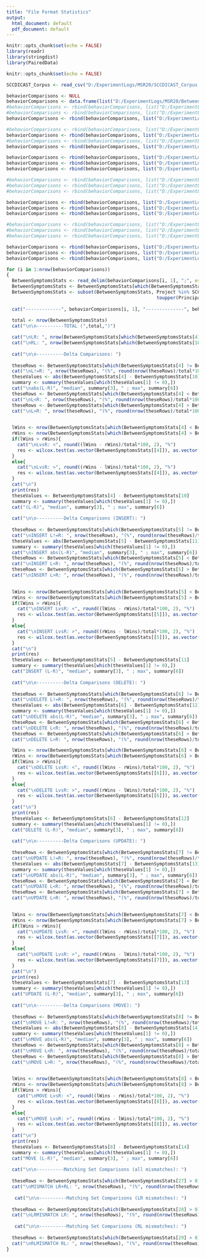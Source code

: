 ```yaml
---
title: "File Format Statistics"
output:
  html_document: default
  pdf_document: default
---
```


```r
knitr::opts_chunk$set(echo = FALSE)
library(readr)
library(stringdist)
library(PairedData)
```

```r
knitr::opts_chunk$set(echo = FALSE)

SCCDICAST_Corpus <- read_csv("D:/ExperimentLogs/MSR20/SCCDICAST_Corpus.csv")

behaviorComparisons <- NULL
behaviorComparisons <- data.frame(list("D:/ExperimentLogs/MSR20/BetweenSymptomsStats_2048_48.txt", "F*(2048)rl,et", "F(48)rl,et"), stringsAsFactors = FALSE)
#behaviorComparisons <- rbind(behaviorComparisons, list("D:/ExperimentLogs/MSR20/BetweenSymptomsStats_2042_42.txt", "F*(2042)rl,it", "F(42)rl,it"))
#behaviorComparisons <- rbind(behaviorComparisons, list("D:/ExperimentLogs/MSR20/BetweenSymptomsStats_2032_32.txt", "F*(2032)dl,it", "F(32)dl,it"))
behaviorComparisons <- rbind(behaviorComparisons, list("D:/ExperimentLogs/MSR20/BetweenSymptomsStats_2010_10.txt", "F*(2010)dl,et", "F(10)dl,et"))

#behaviorComparisons <- rbind(behaviorComparisons, list("D:/ExperimentLogs/MSR20/BetweenSymptomsStats_2040_1040.txt", "P*(2040)rl,it", "P(1040)rl,it"))
behaviorComparisons <- rbind(behaviorComparisons, list("D:/ExperimentLogs/MSR20/BetweenSymptomsStats_2038_1038.txt", "P*(2038)dl,et", "P(1038)rl,et"))
#behaviorComparisons <- rbind(behaviorComparisons, list("D:/ExperimentLogs/MSR20/BetweenSymptomsStats_2030_1030.txt", "P*(2030)dl,it", "P(1030)dl,it"))
behaviorComparisons <- rbind(behaviorComparisons, list("D:/ExperimentLogs/MSR20/BetweenSymptomsStats_2028_1028.txt", "P*(2028)dl,et", "P(1028)dl,et"))

behaviorComparisons <- rbind(behaviorComparisons, list("D:/ExperimentLogs/MSR20/BetweenSymptomsStats_2010_2048.txt", "F*(2010)dl,et", "F*(2048)rl,et"))
behaviorComparisons <- rbind(behaviorComparisons, list("D:/ExperimentLogs/MSR20/BetweenSymptomsStats_2028_2038.txt", "P*(2028)dl,et", "P*(2038)rl,et"))
behaviorComparisons <- rbind(behaviorComparisons, list("D:/ExperimentLogs/MSR20/BetweenSymptomsStats_1050_1054.txt", "L(1050)dl,et", "L(1054)rl,et"))

#behaviorComparisons <- rbind(behaviorComparisons, list("D:/ExperimentLogs/MSR20/BetweenSymptomsStats_2042_2040.txt", "F*(2042)rl,it", "P*(2040)rl,it"))
#behaviorComparisons <- rbind(behaviorComparisons, list("D:/ExperimentLogs/MSR20/BetweenSymptomsStats_2042_1056.txt", "F*(2042)rl,it", "L(1056)rl,it"))
#behaviorComparisons <- rbind(behaviorComparisons, list("D:/ExperimentLogs/MSR20/BetweenSymptomsStats_2040_1056.txt", "P*(2040)rl,it", "L(1056)rl,it"))

behaviorComparisons <- rbind(behaviorComparisons, list("D:/ExperimentLogs/MSR20/BetweenSymptomsStats_2048_2038.txt", "F*(2048)rl,et", "P*(2038)rl,et"))
behaviorComparisons <- rbind(behaviorComparisons, list("D:/ExperimentLogs/MSR20/BetweenSymptomsStats_2048_1054.txt", "F*(2048)rl,et", "L(1054)rl,et"))
behaviorComparisons <- rbind(behaviorComparisons, list("D:/ExperimentLogs/MSR20/BetweenSymptomsStats_2038_1054.txt", "P*(2038)rl,et", "L(1054)rl,et"))

#behaviorComparisons <- rbind(behaviorComparisons, list("D:/ExperimentLogs/MSR20/BetweenSymptomsStats_2032_2030.txt", "F*(2032)dl,it", "P*(2030)dl,it"))
#behaviorComparisons <- rbind(behaviorComparisons, list("D:/ExperimentLogs/MSR20/BetweenSymptomsStats_2032_1052.txt", "F*(2032)dl,it", "L(1052)dl,it"))
#behaviorComparisons <- rbind(behaviorComparisons, list("D:/ExperimentLogs/MSR20/BetweenSymptomsStats_2030_1052.txt", "P*(2030)dl,it", "L(1052)dl,it"))

behaviorComparisons <- rbind(behaviorComparisons, list("D:/ExperimentLogs/MSR20/BetweenSymptomsStats_2010_2028.txt", "F*(2010)dl,et", "P*(2028)dl,et"))
behaviorComparisons <- rbind(behaviorComparisons, list("D:/ExperimentLogs/MSR20/BetweenSymptomsStats_2010_1050.txt", "F*(2010)dl,et", "L(1050)dl,et"))
behaviorComparisons <- rbind(behaviorComparisons, list("D:/ExperimentLogs/MSR20/BetweenSymptomsStats_2028_1050.txt", "P*(2028)dl,et", "L(1050)dl,et"))

for (i in 1:nrow(behaviorComparisons)) 
{
  BetweenSymptomsStats <- read_delim(behaviorComparisons[i, 1], ";", escape_double = FALSE, trim_ws = TRUE)
  BetweenSymptomsStats <- BetweenSymptomsStats[which(BetweenSymptomsStats[4] > 0 & BetweenSymptomsStats[10] > 0),] 
  BetweenSymptomsStats <- subset(BetweenSymptomsStats, Project %in% SCCDICAST_Corpus$Project & 
                                                       toupper(PrincipalRevisionPair) %in% SCCDICAST_Corpus$RevisionPair_Id) 
  
  cat("-------------", behaviorComparisons[i, 1], "--------------", behaviorComparisons[i, 2], behaviorComparisons[i, 3])  
  
  total <- nrow(BetweenSymptomsStats)
  cat("\n\n----------TOTAL (",total,")")

  cat("\nLR: ", nrow(BetweenSymptomsStats[which(BetweenSymptomsStats[4] != 0),]), "(%", round(nrow(BetweenSymptomsStats[which(BetweenSymptomsStats[4] != 0),])/total*100, 2), ")")
  cat("\nRL: ", nrow(BetweenSymptomsStats[which(BetweenSymptomsStats[10] != 0),]), "(%", round(nrow(BetweenSymptomsStats[which(BetweenSymptomsStats[10] != 0),])/total*100, 2), ")")
  
  cat("\n\n----------Delta Comparisons: ")
  
  theseRows <- BetweenSymptomsStats[which(BetweenSymptomsStats[4] != BetweenSymptomsStats[10]),]
  cat("\nL!=R: ", nrow(theseRows), "(%", round(nrow(theseRows)/total*100, 2), ")")
  theseValues <- abs(BetweenSymptomsStats[4] - BetweenSymptomsStats[10])
  summary <- summary(theseValues[which(theseValues[1] != 0),])
  cat("\nabs(L-R)", "median", summary[3], " ; max", summary[6])
  theseRows <- BetweenSymptomsStats[which(BetweenSymptomsStats[4] < BetweenSymptomsStats[10]),]
  cat("\nL<R: ", nrow(theseRows), "(%", round(nrow(theseRows)/total*100, 2), ")")
  theseRows <- BetweenSymptomsStats[which(BetweenSymptomsStats[4] > BetweenSymptomsStats[10]),]
  cat("\nL>R: ", nrow(theseRows), "(%", round(nrow(theseRows)/total*100, 2), ")")

  
  lWins <- nrow(BetweenSymptomsStats[which(BetweenSymptomsStats[4] < BetweenSymptomsStats[10]),])
  rWins <- nrow(BetweenSymptomsStats[which(BetweenSymptomsStats[4] > BetweenSymptomsStats[10]),])
  if(lWins > rWins){
    cat("\nLvsR: <", round((lWins - rWins)/total*100, 2), "%")
    res <- wilcox.test(as.vector(BetweenSymptomsStats[[4]]), as.vector(BetweenSymptomsStats[[10]]), paired = TRUE, alternative = "less")
  }
  else{
    cat("\nLvsR: >", round((rWins - lWins)/total*100, 2), "%")
    res <- wilcox.test(as.vector(BetweenSymptomsStats[[4]]), as.vector(BetweenSymptomsStats[[10]]), paired = TRUE, alternative = "great")
  }
  cat("\n")
  print(res)
  theseValues <- BetweenSymptomsStats[4] - BetweenSymptomsStats[10]
  summary <- summary(theseValues[which(theseValues[1] != 0),])
  cat("(L-R)", "median", summary[3], " ; max", summary[6])
  
  cat("\n\n----------Delta Comparisons (INSERT): ")
  
  theseRows <- BetweenSymptomsStats[which(BetweenSymptomsStats[5] != BetweenSymptomsStats[11]),]
  cat("\nINSERT L!=R: ", nrow(theseRows), "(%", round(nrow(theseRows)/total*100, 2), ")")
  theseValues <- abs(BetweenSymptomsStats[5] - BetweenSymptomsStats[11])
  summary <- summary(theseValues[which(theseValues[1] != 0),])
  cat("\nINSERT abs(L-R)", "median", summary[3], " ; max", summary[6])
  theseRows <- BetweenSymptomsStats[which(BetweenSymptomsStats[5] < BetweenSymptomsStats[11]),]
  cat("\nINSERT L<R: ", nrow(theseRows), "(%", round(nrow(theseRows)/total*100, 2), ")")
  theseRows <- BetweenSymptomsStats[which(BetweenSymptomsStats[5] > BetweenSymptomsStats[11]),]
  cat("\nINSERT L>R: ", nrow(theseRows), "(%", round(nrow(theseRows)/total*100, 2), ")")

  
  lWins <- nrow(BetweenSymptomsStats[which(BetweenSymptomsStats[5] < BetweenSymptomsStats[11]),])
  rWins <- nrow(BetweenSymptomsStats[which(BetweenSymptomsStats[5] > BetweenSymptomsStats[11]),])
  if(lWins > rWins){
    cat("\nINSERT LvsR: <", round((lWins - rWins)/total*100, 2), "%")
    res <- wilcox.test(as.vector(BetweenSymptomsStats[[5]]), as.vector(BetweenSymptomsStats[[11]]), paired = TRUE, alternative = "less")
  }
  else{
    cat("\nINSERT LvsR: >", round((rWins - lWins)/total*100, 2), "%")
    res <- wilcox.test(as.vector(BetweenSymptomsStats[[5]]), as.vector(BetweenSymptomsStats[[11]]), paired = TRUE, alternative = "great")
  }
  cat("\n")
  print(res)
  theseValues <- BetweenSymptomsStats[5] - BetweenSymptomsStats[11]
  summary <- summary(theseValues[which(theseValues[1] != 0),])
  cat("INSERT (L-R)", "median", summary[3], " ; max", summary[6])
  
  cat("\n\n----------Delta Comparisons (DELETE): ")
  
  theseRows <- BetweenSymptomsStats[which(BetweenSymptomsStats[6] != BetweenSymptomsStats[12]),]
  cat("\nDELETE L!=R: ", nrow(theseRows), "(%", round(nrow(theseRows)/total*100, 2), ")")
  theseValues <- abs(BetweenSymptomsStats[6] - BetweenSymptomsStats[12])
  summary <- summary(theseValues[which(theseValues[1] != 0),])
  cat("\nDELETE abs(L-R)", "median", summary[3], " ; max", summary[6])
  theseRows <- BetweenSymptomsStats[which(BetweenSymptomsStats[6] < BetweenSymptomsStats[12]),]
  cat("\nDELETE L<R: ", nrow(theseRows), "(%", round(nrow(theseRows)/total*100, 2), ")")
  theseRows <- BetweenSymptomsStats[which(BetweenSymptomsStats[6] > BetweenSymptomsStats[12]),]
  cat("\nDELETE L>R: ", nrow(theseRows), "(%", round(nrow(theseRows)/total*100, 2), ")")

  lWins <- nrow(BetweenSymptomsStats[which(BetweenSymptomsStats[6] < BetweenSymptomsStats[12]),])
  rWins <- nrow(BetweenSymptomsStats[which(BetweenSymptomsStats[6] > BetweenSymptomsStats[12]),])
  if(lWins > rWins){
    cat("\nDELETE LvsR: <", round((lWins - rWins)/total*100, 2), "%")
    res <- wilcox.test(as.vector(BetweenSymptomsStats[[6]]), as.vector(BetweenSymptomsStats[[12]]), paired = TRUE, alternative = "less")
  }
  else{
    cat("\nDELETE LvsR: >", round((rWins - lWins)/total*100, 2), "%")
    res <- wilcox.test(as.vector(BetweenSymptomsStats[[6]]), as.vector(BetweenSymptomsStats[[12]]), paired = TRUE, alternative = "great")
  }
  cat("\n")
  print(res)
  theseValues <- BetweenSymptomsStats[6] - BetweenSymptomsStats[12]
  summary <- summary(theseValues[which(theseValues[1] != 0),])
  cat("DELETE (L-R)", "median", summary[3], " ; max", summary[6])
  
  cat("\n\n----------Delta Comparisons (UPDATE): ")
  
  theseRows <- BetweenSymptomsStats[which(BetweenSymptomsStats[7] != BetweenSymptomsStats[13]),]
  cat("\nUPDATE L!=R: ", nrow(theseRows), "(%", round(nrow(theseRows)/total*100, 2), ")")
  theseValues <- abs(BetweenSymptomsStats[7] - BetweenSymptomsStats[13])
  summary <- summary(theseValues[which(theseValues[1] != 0),])
  cat("\nUPDATE abs(L-R)", "median", summary[3], " ; max", summary[6])
  theseRows <- BetweenSymptomsStats[which(BetweenSymptomsStats[7] < BetweenSymptomsStats[13]),]
  cat("\nUPDATE L<R: ", nrow(theseRows), "(%", round(nrow(theseRows)/total*100, 2), ")")
  theseRows <- BetweenSymptomsStats[which(BetweenSymptomsStats[7] > BetweenSymptomsStats[13]),]
  cat("\nUPDATE L>R: ", nrow(theseRows), "(%", round(nrow(theseRows)/total*100, 2), ")")

  
  lWins <- nrow(BetweenSymptomsStats[which(BetweenSymptomsStats[7] < BetweenSymptomsStats[13]),])
  rWins <- nrow(BetweenSymptomsStats[which(BetweenSymptomsStats[7] > BetweenSymptomsStats[13]),])
  if(lWins > rWins){
    cat("\nUPDATE LvsR: <", round((lWins - rWins)/total*100, 2), "%")
    res <- wilcox.test(as.vector(BetweenSymptomsStats[[7]]), as.vector(BetweenSymptomsStats[[13]]), paired = TRUE, alternative = "less")
  }
  else{
    cat("\nUPDATE LvsR: >", round((rWins - lWins)/total*100, 2), "%")
    res <- wilcox.test(as.vector(BetweenSymptomsStats[[7]]), as.vector(BetweenSymptomsStats[[13]]), paired = TRUE, alternative = "great")
  }
  cat("\n")
  print(res)
  theseValues <- BetweenSymptomsStats[7] - BetweenSymptomsStats[13]
  summary <- summary(theseValues[which(theseValues[1] != 0),])
  cat("UPDATE (L-R)", "median", summary[3], " ; max", summary[6])
  
  cat("\n\n----------Delta Comparisons (MOVE): ")
  
  theseRows <- BetweenSymptomsStats[which(BetweenSymptomsStats[8] != BetweenSymptomsStats[14]),]
  cat("\nMOVE L!=R: ", nrow(theseRows), "(%", round(nrow(theseRows)/total*100, 2), ")")
  theseValues <- abs(BetweenSymptomsStats[8] - BetweenSymptomsStats[14])
  summary <- summary(theseValues[which(theseValues[1] != 0),])
  cat("\nMOVE abs(L-R)", "median", summary[3], " ; max", summary[6])
  theseRows <- BetweenSymptomsStats[which(BetweenSymptomsStats[8] < BetweenSymptomsStats[14]),]
  cat("\nMOVE L<R: ", nrow(theseRows), "(%", round(nrow(theseRows)/total*100, 2), ")")
  theseRows <- BetweenSymptomsStats[which(BetweenSymptomsStats[8] > BetweenSymptomsStats[14]),]
  cat("\nMOVE L>R: ", nrow(theseRows), "(%", round(nrow(theseRows)/total*100, 2), ")")

  
  lWins <- nrow(BetweenSymptomsStats[which(BetweenSymptomsStats[8] < BetweenSymptomsStats[14]),])
  rWins <- nrow(BetweenSymptomsStats[which(BetweenSymptomsStats[8] > BetweenSymptomsStats[14]),])
  if(lWins > rWins){
    cat("\nMOVE LvsR: <", round((lWins - rWins)/total*100, 2), "%")
    res <- wilcox.test(as.vector(BetweenSymptomsStats[[8]]), as.vector(BetweenSymptomsStats[[14]]), paired = TRUE, alternative = "less")
  }
  else{
    cat("\nMOVE LvsR: >", round((rWins - lWins)/total*100, 2), "%")
    res <- wilcox.test(as.vector(BetweenSymptomsStats[[8]]), as.vector(BetweenSymptomsStats[[14]]), paired = TRUE, alternative = "great")
  }
  cat("\n")
  print(res)
  theseValues <- BetweenSymptomsStats[8] - BetweenSymptomsStats[14]
  summary <- summary(theseValues[which(theseValues[1] != 0),])
  cat("MOVE (L-R)", "median", summary[3], " ; max", summary[6])
  
  cat("\n\n----------Matching Set Comparisons (all mismatches): ")
  
  theseRows <- BetweenSymptomsStats[which(BetweenSymptomsStats[27] > 0),]
  cat("\nMISMATCH LR+RL: ", nrow(theseRows), "(%", round(nrow(theseRows)/total*100, 2), ")")
  
   cat("\n\n----------Matching Set Comparisons (LR mismatches): ")
  
  theseRows <- BetweenSymptomsStats[which(BetweenSymptomsStats[28] > 0),]
  cat("\nLRMISMATCH LR: ", nrow(theseRows), "(%", round(nrow(theseRows)/total*100, 2), ")")
  
   cat("\n\n----------Matching Set Comparisons (RL mismatches): ")
  
  theseRows <- BetweenSymptomsStats[which(BetweenSymptomsStats[29] > 0),]
  cat("\nRLMISMATCH RL: ", nrow(theseRows), "(%", round(nrow(theseRows)/total*100, 2), ")")
}
```
